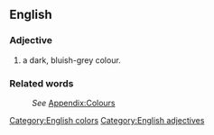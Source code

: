 ==English==
[[Category:English colors]]

===Adjective===
[[Category:English adjectives]]
#a dark, bluish-grey colour.

===Related words===
:''See'' [[Wiktionary_Appendix:Colours|Appendix:Colours]]
